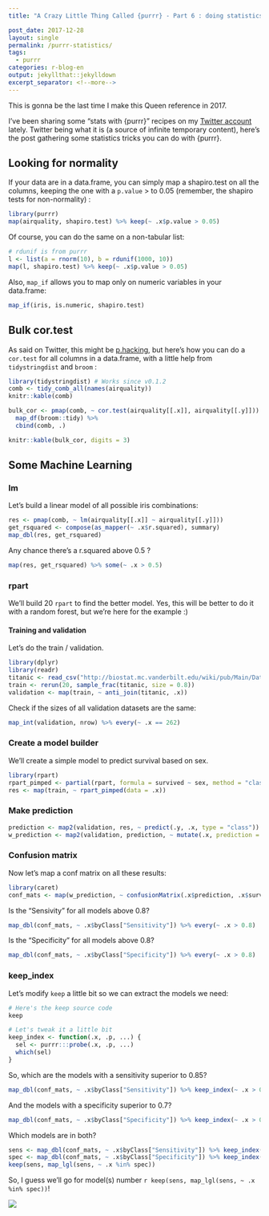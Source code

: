 ```yaml
---
title: "A Crazy Little Thing Called {purrr} - Part 6 : doing statistics"

post_date: 2017-12-28
layout: single
permalink: /purrr-statistics/
tags:
  - purrr
categories: r-blog-en
output: jekyllthat::jekylldown
excerpt_separator: <!--more-->
---
```

This is gonna be the last time I make this Queen reference in 2017. 

<!--more-->

I've been sharing some "stats with {purrr}" recipes on my [Twitter account](https://twitter.com/_ColinFay) lately. Twitter being what it is (a source of infinite temporary content), here's the post gathering some statistics tricks you can do with {purrr}.

## Looking for normality

If your data are in a data.frame, you can simply map a shapiro.test on all the columns, keeping the one with a `p.value` > to 0.05 (remember, the shapiro tests for non-normality) :

```r
library(purrr)
map(airquality, shapiro.test) %>% keep(~ .x$p.value > 0.05)
```

Of course, you can do the same on a non-tabular list: 

```r
# rdunif is from purrr
l <- list(a = rnorm(10), b = rdunif(1000, 10))
map(l, shapiro.test) %>% keep(~ .x$p.value > 0.05)
```

Also, `map_if` allows you to map only on numeric variables in your data.frame:

```r
map_if(iris, is.numeric, shapiro.test)
```

## Bulk cor.test

As said on Twitter, this might be [p.hacking](https://twitter.com/HBossier/status/943480783288889344), but here's how you can do a `cor.test` for all columns in a data.frame, with a little help from `tidystringdist` and `broom` : 

```r
library(tidystringdist) # Works since v0.1.2 
comb <- tidy_comb_all(names(airquality))
knitr::kable(comb)
```


```r
bulk_cor <- pmap(comb, ~ cor.test(airquality[[.x]], airquality[[.y]])) %>% 
  map_df(broom::tidy) %>% 
  cbind(comb, .)

knitr::kable(bulk_cor, digits = 3)
```

## Some Machine Learning 

### lm 

Let's build a linear model of all possible iris combinations: 

```r
res <- pmap(comb, ~ lm(airquality[[.x]] ~ airquality[[.y]]))
get_rsquared <- compose(as_mapper(~ .x$r.squared), summary)
map_dbl(res, get_rsquared)
```

Any chance there's a r.squared above 0.5 ? 

```r
map(res, get_rsquared) %>% some(~ .x > 0.5)
```

### rpart 

We'll build 20 `rpart` to find the better model. Yes, this will be better to do it with a random forest, but we're here for the example :)  

#### Training and validation

Let's do the train / validation.

```r
library(dplyr)
library(readr)
titanic <- read_csv("http://biostat.mc.vanderbilt.edu/wiki/pub/Main/DataSets/titanic3.csv")
train <- rerun(20, sample_frac(titanic, size = 0.8))
validation <- map(train, ~ anti_join(titanic, .x))
```

Check if the sizes of all validation datasets are the same: 

```r
map_int(validation, nrow) %>% every(~ .x == 262)
```

### Create a model builder 

We'll create a simple model to predict survival based on sex. 

```r
library(rpart)
rpart_pimped <- partial(rpart, formula = survived ~ sex, method = "class")
res <- map(train, ~ rpart_pimped(data = .x))
```

### Make prediction 

```r
prediction <- map2(validation, res, ~ predict(.y, .x, type = "class"))
w_prediction <- map2(validation, prediction, ~ mutate(.x, prediction = .y))
```

### Confusion matrix 

Now let's map a conf matrix on all these results:

```r
library(caret)
conf_mats <- map(w_prediction, ~ confusionMatrix(.x$prediction, .x$survived))
```

Is the "Sensivity" for all models above 0.8?

```r
map_dbl(conf_mats, ~ .x$byClass["Sensitivity"]) %>% every(~ .x > 0.8)
```

Is the "Specificity" for all models above 0.8?

```r
map_dbl(conf_mats, ~ .x$byClass["Specificity"]) %>% every(~ .x > 0.8)
```

### keep_index

Let's modify `keep` a little bit so we can extract the models we need: 

```r
# Here's the keep source code
keep
```

```r
# Let's tweak it a little bit
keep_index <- function(.x, .p, ...) {
  sel <- purrr:::probe(.x, .p, ...)
  which(sel)
}
```

So, which are the models with a sensitivity superior to 0.85? 

```r
map_dbl(conf_mats, ~ .x$byClass["Sensitivity"]) %>% keep_index(~ .x > 0.85)
```

And the models with a specificity superior to 0.7?

```r
map_dbl(conf_mats, ~ .x$byClass["Specificity"]) %>% keep_index(~ .x > 0.7)
```

Which models are in both?

```r
sens <- map_dbl(conf_mats, ~ .x$byClass["Sensitivity"]) %>% keep_index(~ .x > 0.85)
spec <- map_dbl(conf_mats, ~ .x$byClass["Specificity"]) %>% keep_index(~ .x > 0.7)
keep(sens, map_lgl(sens, ~ .x %in% spec))
```

So, I guess we'll go for model(s) number `r keep(sens, map_lgl(sens, ~ .x %in% spec))`!

![](https://media.giphy.com/media/ohdY5OaQmUmVW/giphy.gif)
